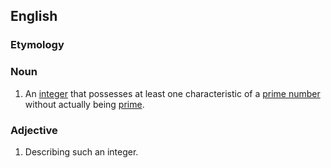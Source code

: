 ==English==

===Etymology===
{{prefix|pseudo|prime|lang=en}}

===Noun===
{{wikipedia}}
{{en-noun}}

# {{context|mathematics|lang=en}} An [[integer]] that possesses at least one characteristic of a [[prime number]] without actually being [[prime]].

===Adjective===
{{en-adj|-}}

# Describing such an integer.